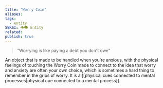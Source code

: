 ```yaml
---
title: "Worry Coin"
aliases: 
tags:
  - entity
SEKSI: 👁️‍🗨️ Entity
related:
publish: true
---
```

> "Worrying is like paying a debt you don't owe"

An object that is made to be handled when you're anxious, with the physical feelings of touching the Worry Coin made to connect to the idea that worry and anxiety are often your own choice, which is sometimes a hard thing to remember in the grips of worry. It is a [[physical cues connected to mental processes|physical cue connected to a mental process]].
